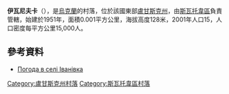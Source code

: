 {{coord|49|18|54|N|38|21|22|E|scale:100000|display=title}}

'''伊瓦尼夫卡'''（{{lang-uk|Іванівка}}），是[[烏克蘭|烏克蘭]]的村落，位於該國東部[[盧甘斯克州|盧甘斯克州]]，由[[斯瓦托韋區|斯瓦托韋區]]負責管轄，始建於1951年，面積0.001平方公里，海拔高度128米，2001年人口15，人口密度每平方公里15,000人。

==參考資料==
* [http://weather.in.ua/ua/lyganskaja/9264 Погода в селі Іванівка] {{Wayback|url=http://weather.in.ua/ua/lyganskaja/9264 |date=20111220033108 }}

{{DEFAULTSORT:Іванівка}}
[[Category:盧甘斯克州村落|Category:盧甘斯克州村落]]
[[Category:斯瓦托韋區村落|Category:斯瓦托韋區村落]]


{{Luhansk-geo-stub}}